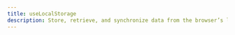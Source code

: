 ---
title: useLocalStorage
description: Store, retrieve, and synchronize data from the browser’s localStorage API with useLocalStorage
---
